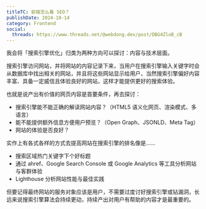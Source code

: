 ```yaml
---
titleTC: 前端怎么看 SEO？
publishDate: 2024-10-14
category: Frontend
social:
  threads: https://www.threads.net/@webdong.dev/post/DBG4ZloB_cB
---
```


我会将「搜索引擎优化」归类为两种方向可以探讨：内容与技术层面。

搜索引擎访问网站，并将网站的内容记录下来，当用户在搜索引擎输入关键字时会从数据库中找出相关的网站，并且将这些网站显示给用户，当然搜索引擎偏好内容丰富、具备一定威信且体验良好的网站，这样才能提供更好的搜索体验。

也就是说产出有价值的网页内容是首要条件，再去探讨：

- 搜索引擎能不能正确的解读网站内容？（HTML5 语义化网页、渲染模式、多语言）
- 能不能提供额外信息方便用户预览？（Open Graph、JSONLD、Meta Tag）
- 网站的体验是否良好？

实作上有各式各样的方式去提高网站在搜索引擎的排名像是……

- 搜索区域热门关键字下个好标题
- 通过 ahref、Google Search Console 或 Google Analytics 等工具分析网站与客群体验
- Lighthouse 分析网站性能与最佳实践

但要记得最终网站的服务对象应该是用户，不需要过度讨好搜索引擎或钻漏洞，长远来说搜索引擎算法会持续更动，持续产出对用户有帮助的内容才是最重要的。
